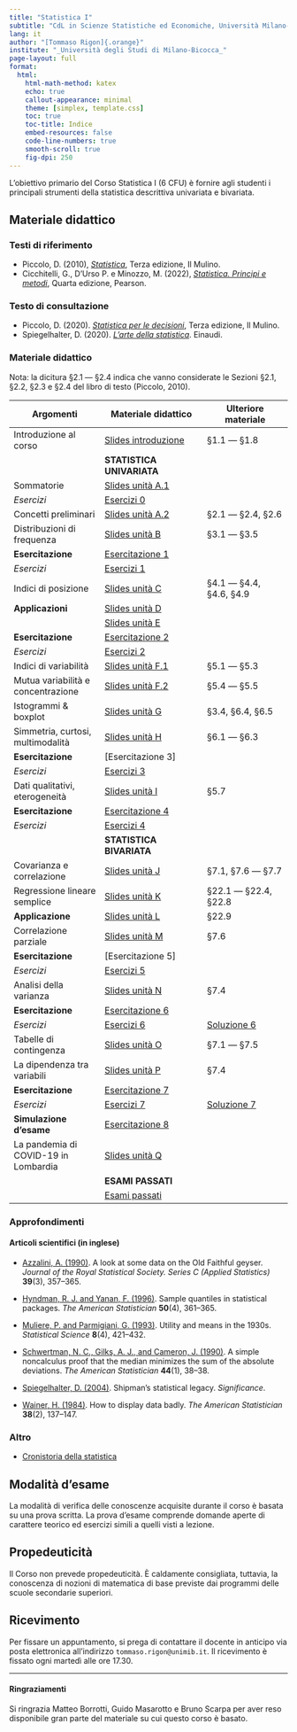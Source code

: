 ```yaml
---
title: "Statistica I"
subtitle: "CdL in Scienze Statistiche ed Economiche, Università Milano-Bicocca"
lang: it
author: "[Tommaso Rigon]{.orange}"
institute: "_Università degli Studi di Milano-Bicocca_"
page-layout: full
format:
  html:
    html-math-method: katex
    echo: true
    callout-appearance: minimal
    theme: [simplex, template.css]
    toc: true
    toc-title: Indice
    embed-resources: false
    code-line-numbers: true
    smooth-scroll: true
    fig-dpi: 250
---
```


L'obiettivo primario del Corso [Statistica I]{.blue} (6 CFU) è fornire agli studenti i principali strumenti della [statistica descrittiva]{.orange} univariata e bivariata.

## Materiale didattico

### Testi di riferimento

- Piccolo, D. (2010), [*Statistica*](https://www.mulino.it/isbn/9788815139023), Terza edizione, Il Mulino.
- Cicchitelli, G., D'Urso P. e Minozzo, M. (2022), [*Statistica. Principi e metodi*](https://he.pearson.it/catalogo/642), Quarta edizione, Pearson.

### Testo di consultazione

- Piccolo, D. (2020). [*Statistica per le decisioni*](https://www.mulino.it/isbn/9788815272201), Terza edizione, Il Mulino.
- Spiegelhalter, D. (2020). [*L'arte della statistica*](https://www.einaudi.it/catalogo-libri/scienze-sociali/sociologia/larte-della-statistica-david-spiegelhalter-9788806246624/). Einaudi.

### Materiale didattico

[Nota]{.orange}: la dicitura §2.1 --- §2.4 indica che vanno considerate le Sezioni §2.1, §2.2, §2.3 e §2.4 del libro di testo (Piccolo, 2010).

| Argomenti                            | Materiale didattico                        | Ulteriore materiale               |
|------------------------|---------------------------|----------------------|
| Introduzione al corso                | [Slides introduzione](slides/sl_intro.pdf) | §1.1 --- §1.8                     |
|                                      | **STATISTICA UNIVARIATA**                  |                                   |
| Sommatorie                           | [Slides unità A.1](slides/sl_A1.pdf)       |                                   |
| *Esercizi*                           | [Esercizi 0](exe/exe_0.html)               |                                   |
| Concetti preliminari                 | [Slides unità A.2](slides/sl_A2.pdf)       | §2.1 --- §2.4, §2.6               |
| Distribuzioni di frequenza           | [Slides unità B](slides/sl_B.pdf)          | §3.1 --- §3.5                     |
| **Esercitazione**                    | [Esercitazione 1](exe/es_1.pdf)          |                                   |
| *Esercizi*                           | [Esercizi 1](exe/exe_1_bis.html)           |  |
| Indici di posizione                  | [Slides unità C](slides/sl_C.pdf)          | §4.1 --- §4.4, §4.6, §4.9         |
| **Applicazioni**                     | [Slides unità D](slides/sl_D.pdf)          |                                   |
|                                      | [Slides unità E](slides/sl_E.pdf)          |                                   |
| **Esercitazione**                    | [Esercitazione 2](exe/es_2.pdf)          |                                   |
| *Esercizi*                           | [Esercizi 2](exe/exe_2_bis.html)           | |
| Indici di variabilità                | [Slides unità F.1](slides/sl_F1.pdf)          | §5.1 --- §5.3                     |
| Mutua variabilità e concentrazione   | [Slides unità F.2](slides/sl_F2.pdf)      | §5.4 --- §5.5                     |
| Istogrammi & boxplot                 | [Slides unità G](slides/sl_G.pdf)          | §3.4, §6.4, §6.5                  |
| Simmetria, curtosi, multimodalità    | [Slides unità H](slides/sl_H.pdf)          | §6.1 --- §6.3                     |
| **Esercitazione**                    | [Esercitazione 3]          |                                   |
| *Esercizi*                           | [Esercizi 3](exe/exe_3_bis.html)           |  |
| Dati qualitativi, eterogeneità       | [Slides unità I](slides/sl_I.pdf)          | §5.7                              |
| **Esercitazione**                    | [Esercitazione 4](exe/es_4.pdf)          |                                   |
| *Esercizi*                           | [Esercizi 4](exe/exe_4_bis.html)           |  |
|                                      | **STATISTICA BIVARIATA**                   |                                   |
| Covarianza e correlazione            | [Slides unità J](slides/sl_J.pdf)          | §7.1, §7.6 --- §7.7               |
| Regressione lineare semplice         | [Slides unità K](slides/sl_K.pdf)          | §22.1 --- §22.4, §22.8            |
| **Applicazione**                     | [Slides unità L](slides/sl_L.pdf)          | §22.9                             |
| Correlazione parziale                | [Slides unità M](slides/sl_M.pdf)          | §7.6                              |
| **Esercitazione**                    | [Esercitazione 5]          |                                   |
| *Esercizi*                           | [Esercizi 5](exe/exe_5_bis.html)           | |
| Analisi della varianza               | [Slides unità N](slides/sl_N.pdf)          | §7.4                              |
| **Esercitazione**                    | [Esercitazione 6](exe/exe_6.html)          |                                   |
| *Esercizi*                           | [Esercizi 6](exe/exe_6_bis.html)           | [Soluzione 6](exe/sol_exe_6.html) |
| Tabelle di contingenza               | [Slides unità O](slides/sl_O.pdf)          | §7.1 --- §7.5                     |
| La dipendenza tra variabili          | [Slides unità P](slides/sl_P.pdf)          | §7.4                              |
| **Esercitazione**                    | [Esercitazione 7](exe/exe_7.html)          |                                   |
| *Esercizi*                           | [Esercizi 7](exe/exe_7_bis.html)           | [Soluzione 7](exe/sol_exe_7.html) |
| **Simulazione d'esame**              | [Esercitazione 8](exe/exe_8.html)          |                                   |
| La pandemia di COVID-19 in Lombardia | [Slides unità Q](slides/sl_Q.pdf)          |                                   |
|                                      | **ESAMI PASSATI**                          |                                   |
|                                      | [Esami passati](exe/exe_8_bis.html)        |                                   |

### Approfondimenti

<!-- #### Quotidiani -->

<!-- -   [La vera America è qui da noi: italiani più ricchi](https://www.corriere.it/esteri/20_giugno_25/vera-america-qui-noi-italiani-piu-ricchi-d4cc4256-b64b-11ea-9dea-5ac3c9ec7c08.shtml). *Corriere della Sera* del 25 Giugno 2020. -->

<!-- -   [A caccia di un milione di scienziati dei dati. Inizia la democratizzazione della data science](https://nova.ilsole24ore.com/nova24-tech/a-caccia-di-un-milione-di-scienziati-dei-dati-inizia-la-democratizzazione-della-data-science/). *Nóva, de Il Sole 24 ore* del 20 Marzo 2019. -->

#### Articoli scientifici (in inglese)

-   [Azzalini, A. (1990)](approfondimenti/Azzalini1990.pdf). A look at some data on the Old Faithful geyser. *Journal of the Royal Statistical Society. Series C (Applied Statistics)* **39**(3), 357--365.

-   [Hyndman, R. J. and Yanan, F. (1996)](approfondimenti/Hyndman1996.pdf). Sample quantiles in statistical packages. *The American Statistician* **50**(4), 361--365.

-   [Muliere, P. and Parmigiani, G. (1993)](approfondimenti/Muliere1993.pdf). Utility and means in the 1930s. *Statistical Science* **8**(4), 421--432.

-   [Schwertman, N. C., Gilks, A. J., and Cameron, J. (1990)](approfondimenti/Schwertman1990.pdf). A simple noncalculus proof that the median minimizes the sum of the absolute deviations. *The American Statistician* **44**(1), 38--38.

-   [Spiegelhalter, D. (2004)](approfondimenti/Spiegelhalter2004.pdf). Shipman's statistical legacy. *Significance*.

-   [Wainer, H. (1984)](approfondimenti/Wainer1984.pdf). How to display data badly. *The American Statistician* **38**(2), 137--147.

### Altro

-   [Cronistoria della statistica](approfondimenti/cronistoria.pdf)

## Modalità d'esame

La modalità di verifica delle conoscenze acquisite durante il corso è basata su una [prova scritta]{.orange}. La prova d'esame comprende [domande aperte]{.blue} di carattere teorico ed [esercizi]{.blue} simili a quelli visti a lezione. 

<!-- Inoltre, gli studenti che otterranno una [valutazione alla prova scritta maggiore o uguale a 26]{.blue} dovranno obbligatoriamente sostenere una [prova orale aggiuntiva]{.orange}. -->

## Propedeuticità

Il Corso non prevede propedeuticità. È caldamente consigliata, tuttavia, la conoscenza di nozioni di matematica di base previste dai programmi delle scuole secondarie superiori.

## Ricevimento

Per fissare un appuntamento, si prega di contattare il docente in anticipo via posta elettronica all'indirizzo `tommaso.rigon@unimib.it`. Il ricevimento è fissato ogni [martedì alle ore 17.30]{.blue}.

------------------------------------------------------------------------

#### Ringraziamenti

Si ringrazia Matteo Borrotti, Guido Masarotto e Bruno Scarpa per aver reso disponibile gran parte del materiale su cui questo corso è basato.
